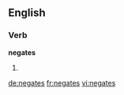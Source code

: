 ==English==

===Verb===
'''negates'''

# {{third-person singular of|[[negate]]}}

[[de:negates]]
[[fr:negates]]
[[vi:negates]]
